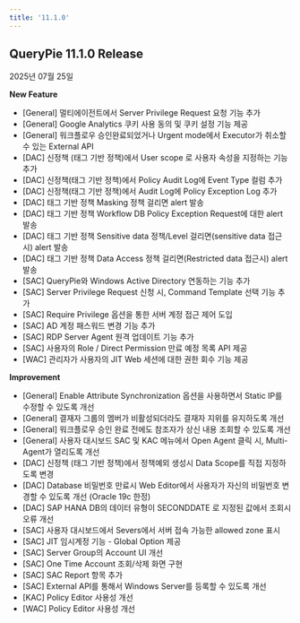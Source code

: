 ```yaml
---
title: '11.1.0'
---
```


## QueryPie 11.1.0 Release

2025년 07월 25일


**New Feature**

* [General] 멀티에이전트에서 Server Privilege Request 요청 기능 추가
* [General] Google Analytics 쿠키 사용 동의 및 쿠키 설정 기능 제공
* [General] 워크플로우 승인완료되었거나 Urgent mode에서 Executor가 취소할 수 있는 External API
* [DAC] 신정책 (태그 기반 정책)에서 User scope 로 사용자 속성을 지정하는 기능 추가
* [DAC] 신정책(태그 기반 정책)에서 Policy Audit Log에 Event Type 컬럼 추가
* [DAC] 신정책(태그 기반 정책)에서 Audit Log에 Policy Exception Log 추가
* [DAC] 태그 기반 정책 Masking 정책 걸리면 alert 발송
* [DAC] 태그 기반 정책 Workflow DB Policy Exception Request에 대한 alert 발송
* [DAC] 태그 기반 정책 Sensitive data 정책/Level 걸리면(sensitive data 접근시) alert 발송
* [DAC] 태그 기반 정책 Data Access 정책 걸리면(Restricted data 접근시) alert 발송
* [SAC] QueryPie와 Windows Active Directory 연동하는 기능 추가
* [SAC] Server Privilege Request 신청 시, Command Template 선택 기능 추가
* [SAC] Require Privilege 옵션을 통한 서버 계정 접근 제어 도입
* [SAC] AD 계정 패스워드 변경 기능 추가
* [SAC] RDP Server Agent 원격 업데이트 기능 추가
* [SAC] 사용자의 Role / Direct Permission 만료 예정 목록 API 제공
* [WAC] 관리자가 사용자의 JIT Web 세션에 대한 권한 회수 기능 제공

**Improvement**

* [General] Enable Attribute Synchronization 옵션을 사용하면서 Static IP를 수정할 수 있도록 개선
* [General] 결재자 그룹의 멤버가 비활성되더라도 결재자 지위를 유지하도록 개선 
* [General] 워크플로우 승인 완료 전에도 참조자가 상신 내용 조회할 수 있도록 개선
* [General] 사용자 대시보드 SAC 및 KAC 메뉴에서 Open Agent 클릭 시, Multi-Agent가 열리도록 개선 
* [DAC] 신정책 (태그 기반 정책)에서 정책예외 생성시 Data Scope를 직접 지정하도록 변경 
* [DAC] Database 비밀번호 만료시 Web Editor에서 사용자가 자신의 비밀번호 변경할 수 있도록 개선 (Oracle 19c 한정)
* [DAC] SAP HANA DB의 데이터 유형이 SECONDDATE 로 지정된 값에서 조회시 오류 개선 
* [SAC] 사용자 대시보드에서 Severs에서 서버 접속 가능한 allowed zone 표시
* [SAC] JIT 임시계정 기능 - Global Option 제공
* [SAC] Server Group의 Account UI 개선
* [SAC] One Time Account 조회/삭제 화면 구현
* [SAC] SAC Report 항목 추가
* [SAC] External API를 통해서 Windows Server를 등록할 수 있도록 개선
* [KAC] Policy Editor 사용성 개선
* [WAC] Policy Editor 사용성 개선
